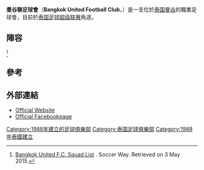 {{Infobox football club
| clubname   = 曼谷聯<br />แบงค็อก ยูไนเต็ด
| image      = [[File:Bangkok_United_logo.png|250px]]
| fullname   = Bangkok United Football Club <br />สโมสรฟุตบอลแบงค็อก ยูไนเต็ด
| nickname   = ''Bangkok Angels'' <br> ''(แข้งเทพ)''
| founded    = {{start date and age|df=yes|1988}}
| city       = [[泰国|泰国]][[曼谷|曼谷]]
| ground     = [[Thai-Japanese_Stadium|Thai-Japanese Stadium]]
| capacity   = 10,000
| owner      = [[True_Corporation|True Corporation]]
| chairman   =  Kajorn Chiaravanont|
| coach      = [[Alexandré_Pölking|Alexandré Pölking]]
| league     = [[泰國甲組足球聯賽|泰國甲組足球聯賽]]
| season     = 2020–21
| position   = 泰甲，第 5 位
| website    = http://www.bangkokunitedfc.com/
| pattern_la1=_redshoulders
| pattern_b1=_thinblacksides
| pattern_ra1=_redshoulders
| pattern_sh1= |pattern_so1=|leftarm1=000000|body1=f70505|rightarm1=000000|shorts1=000000|socks1=f70505
| pattern_la2=
| pattern_b2=
| pattern_ra2=
| pattern_sh2=|pattern_so2=|leftarm2=FFFFFF|body2=FFFFFF|rightarm2=FFFFFF|shorts2=FFFFFF|socks2=FFFFFF
| pattern_la3   =
| pattern_b3    =_Malaysia1415a
| pattern_ra3   =
| pattern_sh3   =| pattern_so3   =| leftarm3=0000FF| body3 =0000FF| rightarm3 =0000FF| shorts3=FFFFFF| socks3=FFFFFF
}}

'''曼谷聯足球會'''（'''Bangkok United Football Club'''，{{lang-th|สโมสรฟุตบอลแบงค็อก ยูไนเต็ด}}）是一支位於[[泰国|泰国]][[曼谷|曼谷]]的職業足球會，目前於[[泰国足球超级联赛|泰国足球超级联赛]]角逐。

==陣容==
<ref>[http://au.soccerway.com/teams/thailand/bangkok-university-football-club/8068/ Bangkok United F.C. Squad List] {{Wayback|url=http://au.soccerway.com/teams/thailand/bangkok-university-football-club/8068/ |date=20170701072054 }}. Soccer Way. Retrieved on 3 May 2015.</ref>
{{Fs start}}
{{Fs player|no=2|nat=Thailand|pos=MF|name=[[Ekkachai_Sumrei|Ekkachai Sumrei]]}}
{{Fs player|no=3|nat=Thailand|pos=DF|name=[[Thritthi_Nonsrichai|Thritti Nonsrichai]]}}
{{Fs player|no=4|nat=THA |pos=DF |name=[[Panupong_Wongsa|Panupong Wongsa]]|other=[[副隊長|副隊長]]}}
{{Fs player|no=5|nat=THA |pos=DF |name=[[Putthinan_Wannasri|Putthinan Wannasri]]}}
{{Fs player|no=6|nat=Thailand|pos=MF|name=[[Anthony_Ampaipitakwong|Anthony Ampaipitakwong]]}}
{{Fs player|no=7|nat=MNE |pos=MF |name=[[Dragan_Bošković|Dragan Bošković]]}}
{{Fs player|no=8|nat=Thailand|pos=MF|name=[[Wittaya_Madlam|Wittaya Madlam]]|other=[[隊長|隊長]]}}
{{Fs player|no=9|nat=Thailand|pos=FW|name=[[Ronnachai_Rangsiyo|Ronnachai Rangsiyo]]}}
{{Fs player|no=10|nat=Thailand|pos=MF|name=[[Chatchai_Koompraya|Chatchai Koompraya]]}}
{{Fs player|no=11|nat=Thailand|pos=MF|name=[[Paitoon_Nontadee|Paitoon Nontadee]]}}
{{Fs player|no=13|nat=Thailand|pos=MF|name=[[Senee_Kaewnam|Senee Kaewnam]]}}
{{Fs player|no=14|nat=France|pos=FW|name=[[Romain_Gasmi|Romain Gasmi]]}}
{{Fs player|no=16|nat=Thailand|pos=DF|name=[[Mika_Chunuonsee|Mika Chunuonsee]]}}
{{Fs player|no=18|nat=Thailand|pos=DF|name=[[Piyarat_Lajungreed|Piyarat Lajungreed]]|other=由[[素攀武裏足球會|素攀武裏]]外借}}
{{Fs mid}}
{{Fs player|no=19|nat=Thailand|pos=DF|name=[[Pollawat_Pinkong|Pollawat Pinkong]]}}
{{Fs player|no=21|nat=Mali|pos=MF|name=[[Kalifa_Cissé|Kalifa Cissé]]}}
{{Fs player|no=22|nat=Bahrain|pos=FW|name=[[Jaycee_John|Jaycee John]]}}
{{Fs player|no=23|nat=Thailand|pos=DF|name=Adit Phataraprasit}}
{{Fs player|no=26|nat=Thailand|pos=GK|name=[[Kittipong_Phuthawchueak|Kittipong Phuthawchueak]]}}
{{Fs player|no=27|nat=Thailand|pos=DF|name=[[Noppol_Pitafai|Noppol Pitafai]]}}
{{Fs player|no=29|nat=Thailand|pos=MF|name=[[Sanrawat_Dechmitr|Sanrawat Dechmitr]]}}
{{Fs player|no=30|nat=Brazil|pos=FW|name=[[Leandro_Ângelo_Martins|Leandro Tatu]]}}
{{Fs player|no=32|nat=Thailand|pos=GK|name=Takdanai Klomkiang}}
{{Fs player|no=34|nat=Thailand|pos=GK|name=[[Warut_Mekmusik|Warut Mekmusik]]}}
{{Fs player|no=36|nat=Thailand|pos=GK|name=Buncha Yimchoy}}
{{Fs player|no=37|nat=Thailand|pos=DF|name=Chanyoot Kunla}}
{{Fs player|no=39|nat=Thailand|pos=MF|name=[[Sasalak_Haiprakhon|Sasalak Haiprakhon]]}}
{{Fs player|no=40|nat=Thailand|pos=MF|name=Jakkrit Vejpirom}}
{{Fs end}}

==參考==
{{Reflist}}

==外部連結==
* [https://web.archive.org/web/20161119215659/http://www.bangkokunitedfc.com/ Official Website]
* [https://www.facebook.com/pages/Bangkok-United-FC/133910560005338 Official Facebookpage] {{Wayback|url=https://www.facebook.com/pages/Bangkok-United-FC/133910560005338 |date=20160222052117 }}

[[Category:1988年建立的足球俱樂部|Category:1988年建立的足球俱樂部]]
[[Category:泰国足球俱樂部|Category:泰国足球俱樂部]]
[[Category:1988年泰國建立|Category:1988年泰國建立]]